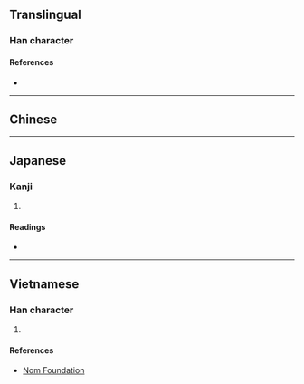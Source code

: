 {{also|奼}}
{{character info/new}}
==Translingual==

===Han character===
{{Han char|rn=38|rad=女|as=06|sn=9|four=|canj=VJHP|ids=⿰女宅}}

====References====
* {{Han ref|kx=0261.140|dkj=06248|dj=0527.170|hdz=21048.040|uh=59F9|ud=23033}}

----

==Chinese==
{{zh-see|奼}}

----

==Japanese==

===Kanji===
{{ja-kanji|grade=|rs=女06}}

# {{rfdef|ja|sort=女06}}

====Readings====
* {{ja-readings|on=[[た]] (ta), [[と]] (to), [[つ]] (tsu)|kun=[[ほこる]] (hokoru), [[おとめ]] (otome)}}

----

==Vietnamese==

===Han character===
{{vi-hantu|[[xá]]|rs=女06}}

# {{rfdef|vi|sort=女06}}

====References====
* [http://nomfoundation.org/common/nom_details.php?codepoint=59f9 Nom Foundation]
